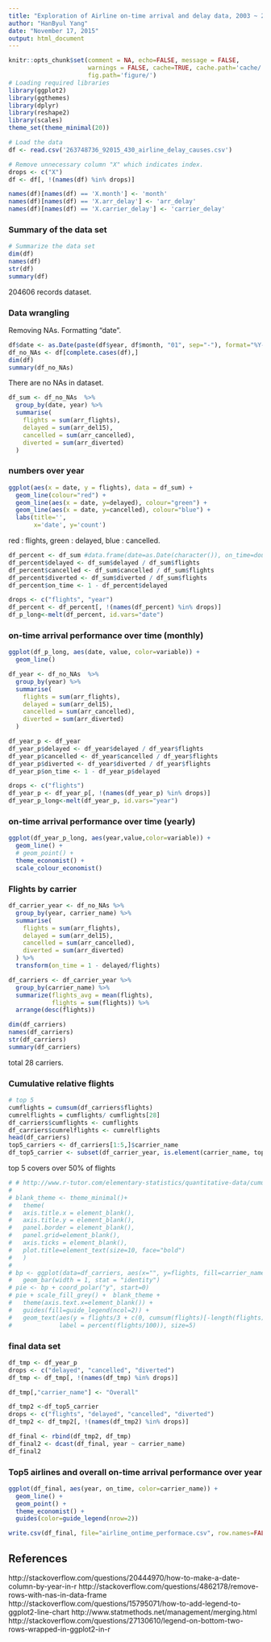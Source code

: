 ```yaml
---
title: "Exploration of Airline on-time arrival and delay data, 2003 ~ 2015"
author: "HanByul Yang"
date: "November 17, 2015"
output: html_document
---
```


```r
knitr::opts_chunk$set(comment = NA, echo=FALSE, message = FALSE, 
                      warnings = FALSE, cache=TRUE, cache.path='cache/',
                      fig.path='figure/')
# Loading required libraries
library(ggplot2)
library(ggthemes)
library(dplyr)
library(reshape2)
library(scales)
theme_set(theme_minimal(20))
```

```r
# Load the data
df <- read.csv('263748736_92015_430_airline_delay_causes.csv')

# Remove unnecessary column "X" which indicates index.
drops <- c("X")
df <- df[, !(names(df) %in% drops)]

names(df)[names(df) == 'X.month'] <- 'month'
names(df)[names(df) == 'X.arr_delay'] <- 'arr_delay'
names(df)[names(df) == 'X.carrier_delay'] <- 'carrier_delay'
```

### Summary of the data set
```r
# Summarize the data set
dim(df)
names(df)
str(df)
summary(df)
```
204606 records dataset.

### Data wrangling
Removing NAs. Formatting "date".
```r
df$date <- as.Date(paste(df$year, df$month, "01", sep="-"), format="%Y-%m-%d")
df_no_NAs <- df[complete.cases(df),]
dim(df)
summary(df_no_NAs)
```
There are no NAs in dataset.
```r
df_sum <- df_no_NAs  %>%
  group_by(date, year) %>%
  summarise(
    flights = sum(arr_flights),
    delayed = sum(arr_del15),
    cancelled = sum(arr_cancelled),
    diverted = sum(arr_diverted)
  )
```

### numbers over year
```r
ggplot(aes(x = date, y = flights), data = df_sum) +
  geom_line(colour="red") +
  geom_line(aes(x = date, y=delayed), colour="green") +
  geom_line(aes(x = date, y=cancelled), colour="blue") +
  labs(title='',
       x='date', y='count')
```

red : flights, green : delayed, blue : cancelled.

```r
df_percent <- df_sum #data.frame(date=as.Date(character()), on_time=double())
df_percent$delayed <- df_sum$delayed / df_sum$flights
df_percent$cancelled <- df_sum$cancelled / df_sum$flights
df_percent$diverted <- df_sum$diverted / df_sum$flights
df_percent$on_time <- 1 - df_percent$delayed

drops <- c("flights", "year")
df_percent <- df_percent[, !(names(df_percent) %in% drops)]
df_p_long<-melt(df_percent, id.vars="date")
```

### on-time arrival performance over time (monthly)
```r
ggplot(df_p_long, aes(date, value, color=variable)) +
  geom_line()
```

```r
df_year <- df_no_NAs  %>%
  group_by(year) %>%
  summarise(
    flights = sum(arr_flights),
    delayed = sum(arr_del15),
    cancelled = sum(arr_cancelled),
    diverted = sum(arr_diverted)
  )

df_year_p <- df_year
df_year_p$delayed <- df_year$delayed / df_year$flights
df_year_p$cancelled <- df_year$cancelled / df_year$flights
df_year_p$diverted <- df_year$diverted / df_year$flights
df_year_p$on_time <- 1 - df_year_p$delayed

drops <- c("flights")
df_year_p <- df_year_p[, !(names(df_year_p) %in% drops)]
df_year_p_long<-melt(df_year_p, id.vars="year")
```

### on-time arrival performance over time (yearly)
```r
ggplot(df_year_p_long, aes(year,value,color=variable)) +
  geom_line() +
  # geom_point() +
  theme_economist() +
  scale_colour_economist()
```

### Flights by carrier
```r
df_carrier_year <- df_no_NAs %>%
  group_by(year, carrier_name) %>%
  summarise(
    flights = sum(arr_flights),
    delayed = sum(arr_del15),
    cancelled = sum(arr_cancelled),
    diverted = sum(arr_diverted)
  ) %>%
  transform(on_time = 1 - delayed/flights)

df_carriers <- df_carrier_year %>%
  group_by(carrier_name) %>%
  summarize(flights_avg = mean(flights),
            flights = sum(flights)) %>%
  arrange(desc(flights))

dim(df_carriers)
names(df_carriers)
str(df_carriers)
summary(df_carriers)
```
total 28 carriers.

### Cumulative relative flights
```r
# top 5
cumflights = cumsum(df_carriers$flights)
cumrelflights = cumflights/ cumflights[28]
df_carriers$cumflights <- cumflights
df_carriers$cumrelflights <- cumrelflights
head(df_carriers)
top5_carriers <- df_carriers[1:5,]$carrier_name
df_top5_carrier <- subset(df_carrier_year, is.element(carrier_name, top5_carriers))
```
top 5 covers over 50% of flights

```r
# # http://www.r-tutor.com/elementary-statistics/quantitative-data/cumulative-relative-frequency-distribution
# 
# blank_theme <- theme_minimal()+
#   theme(
#   axis.title.x = element_blank(),
#   axis.title.y = element_blank(),
#   panel.border = element_blank(),
#   panel.grid=element_blank(),
#   axis.ticks = element_blank(),
#   plot.title=element_text(size=10, face="bold")
#   )
# 
# bp <- ggplot(data=df_carriers, aes(x="", y=flights, fill=carrier_name)) +
#   geom_bar(width = 1, stat = "identity")
# pie <- bp + coord_polar("y", start=0)
# pie + scale_fill_grey() +  blank_theme +
#   theme(axis.text.x=element_blank()) +
#   guides(fill=guide_legend(ncol=2)) +
#   geom_text(aes(y = flights/3 + c(0, cumsum(flights)[-length(flights)]), 
#             label = percent(flights/100)), size=5)
```

### final data set
```r
df_tmp <- df_year_p
drops <- c("delayed", "cancelled", "diverted")
df_tmp <- df_tmp[, !(names(df_tmp) %in% drops)]

df_tmp[,"carrier_name"] <- "Overall"

df_tmp2 <-df_top5_carrier
drops <- c("flights", "delayed", "cancelled", "diverted")
df_tmp2 <- df_tmp2[, !(names(df_tmp2) %in% drops)]

df_final <- rbind(df_tmp2, df_tmp)
df_final2 <- dcast(df_final, year ~ carrier_name)
df_final2
```

### Top5 airlines and overall on-time arrival performance over year
```r
ggplot(df_final, aes(year, on_time, color=carrier_name)) +
  geom_line() +
  geom_point() +
  theme_economist() +
  guides(color=guide_legend(nrow=2))
```

```r
write.csv(df_final, file="airline_ontime_performace.csv", row.names=FALSE)
```

## References
http://stackoverflow.com/questions/20444970/how-to-make-a-date-column-by-year-in-r
http://stackoverflow.com/questions/4862178/remove-rows-with-nas-in-data-frame
http://stackoverflow.com/questions/15795071/how-to-add-legend-to-ggplot2-line-chart
http://www.statmethods.net/management/merging.html
http://stackoverflow.com/questions/27130610/legend-on-bottom-two-rows-wrapped-in-ggplot2-in-r
